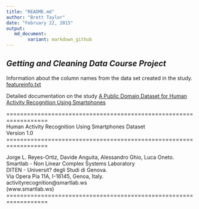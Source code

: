 ```yaml
---
title: "README.md"
author: "Brett Taylor"
date: "February 22, 2015"
output: 
   md_document:
        variant: markdown_github
---
```

## _Getting and Cleaning Data Course Project_

Information about the column names from the data set created in the study.
[featureinfo.txt][doc1]  

Detailed documentation on the study [A Public Domain Dataset for Human Activity Recognition Using Smartphones][doc2]  


  
 

==================================================================  
Human Activity Recognition Using Smartphones Dataset  
Version 1.0  
==================================================================  

Jorge L. Reyes-Ortiz, Davide Anguita, Alessandro Ghio, Luca Oneto.  
Smartlab - Non Linear Complex Systems Laboratory  
DITEN - Universit? degli Studi di Genova.  
Via Opera Pia 11A, I-16145, Genoa, Italy.  
activityrecognition@smartlab.ws  
(www.smartlab.ws)    
==================================================================  

[doc1]: data/UCI-HAR/feature_info.txt  "Describes the feature names that were collected in the original study"

[doc2]: https://www.elen.ucl.ac.be/Proceedings/esann/esannpdf/es2013-84.pdf "A Public Domain Dataset for Human Activity Recognition Using Smartphones"  
